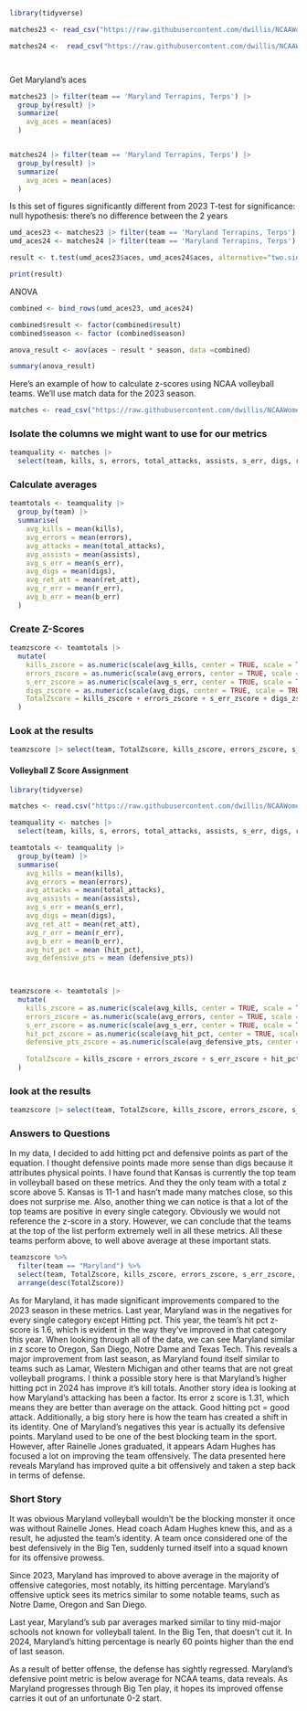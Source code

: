 ```r
library(tidyverse)
```

```r
matches23 <- read_csv("https://raw.githubusercontent.com/dwillis/NCAAWomensVolleyballData/main/data/ncaa_womens_volleyball_matchstats_2023.csv")

matches24 <-  read_csv("https://raw.githubusercontent.com/dwillis/NCAAWomensVolleyballData/main/data/ncaa_womens_volleyball_matchstats_2024.csv")




```
Get Maryland's aces
```r
matches23 |> filter(team == 'Maryland Terrapins, Terps') |>
  group_by(result) |>
  summarize(
    avg_aces = mean(aces)
  )


matches24 |> filter(team == 'Maryland Terrapins, Terps') |>
  group_by(result) |>
  summarize(
    avg_aces = mean(aces)
  )
```

Is this set of figures significantly different from 2023
T-test for significance: null hypothesis: there's no difference between the 2 years
```r
umd_aces23 <- matches23 |> filter(team == 'Maryland Terrapins, Terps') |> mutate(season=2023) 
umd_aces24 <- matches24 |> filter(team == 'Maryland Terrapins, Terps') |> mutate(season=2024)

result <- t.test(umd_aces23$aces, umd_aces24$aces, alternative="two.sided", var.equal = TRUE)

print(result)


```
ANOVA

```r
combined <- bind_rows(umd_aces23, umd_aces24)

combined$result <- factor(combined$result)
combined$season <- factor (combined$season)

anova_result <- aov(aces ~ result * season, data =combined)

summary(anova_result)


```















Here's an example of how to calculate z-scores using NCAA volleyball teams. We'll use match data for the 2023 season.

```r
matches <- read_csv("https://raw.githubusercontent.com/dwillis/NCAAWomensVolleyballData/main/data/ncaa_womens_volleyball_matchstats_2023.csv")
```

### Isolate the columns we might want to use for our metrics

```r
teamquality <- matches |> 
  select(team, kills, s, errors, total_attacks, assists, s_err, digs, ret_att, r_err, b_err)
```


### Calculate averages

```r
teamtotals <- teamquality |> 
  group_by(team) |> 
  summarise(
    avg_kills = mean(kills),
    avg_errors = mean(errors),
    avg_attacks = mean(total_attacks),
    avg_assists = mean(assists),
    avg_s_err = mean(s_err),
    avg_digs = mean(digs),
    avg_ret_att = mean(ret_att),
    avg_r_err = mean(r_err),
    avg_b_err = mean(b_err)
  )
```

### Create Z-Scores

```r
teamzscore <- teamtotals |> 
  mutate(
    kills_zscore = as.numeric(scale(avg_kills, center = TRUE, scale = TRUE)),
    errors_zscore = as.numeric(scale(avg_errors, center = TRUE, scale = TRUE)) * -1,
    s_err_zscore = as.numeric(scale(avg_s_err, center = TRUE, scale = TRUE)) * -1,
    digs_zscore = as.numeric(scale(avg_digs, center = TRUE, scale = TRUE)),
    TotalZscore = kills_zscore + errors_zscore + s_err_zscore + digs_zscore
  )
```

### Look at the results

```r
teamzscore |> select(team, TotalZscore, kills_zscore, errors_zscore, s_err_zscore, digs_zscore) |>  arrange(desc(TotalZscore))
```



#### Volleyball Z Score Assignment

```r
library(tidyverse)
```


```r
matches <- read.csv("https://raw.githubusercontent.com/dwillis/NCAAWomensVolleyballData/main/data/ncaa_womens_volleyball_matchstats_2024.csv")
```

```r

teamquality <- matches |> 
  select(team, kills, s, errors, total_attacks, assists, s_err, digs, ret_att, r_err, b_err, hit_pct, defensive_pts)
```


```r
teamtotals <- teamquality |> 
  group_by(team) |> 
  summarise(
    avg_kills = mean(kills),
    avg_errors = mean(errors),
    avg_attacks = mean(total_attacks),
    avg_assists = mean(assists),
    avg_s_err = mean(s_err),
    avg_digs = mean(digs),
    avg_ret_att = mean(ret_att),
    avg_r_err = mean(r_err),
    avg_b_err = mean(b_err),
    avg_hit_pct = mean (hit_pct),
    avg_defensive_pts = mean (defensive_pts))

    
```


```r
teamzscore <- teamtotals |> 
  mutate(
    kills_zscore = as.numeric(scale(avg_kills, center = TRUE, scale = TRUE)),
    errors_zscore = as.numeric(scale(avg_errors, center = TRUE, scale = TRUE)) * -1,
    s_err_zscore = as.numeric(scale(avg_s_err, center = TRUE, scale = TRUE)) * -1,
    hit_pct_zscore = as.numeric(scale(avg_hit_pct, center = TRUE, scale = TRUE)),
    defensive_pts_zscore = as.numeric(scale(avg_defensive_pts, center = TRUE, scale = TRUE)),
    
    TotalZscore = kills_zscore + errors_zscore + s_err_zscore + hit_pct_zscore + defensive_pts_zscore
  )


```
### look at the results

```r
teamzscore |> select(team, TotalZscore, kills_zscore, errors_zscore, s_err_zscore, hit_pct_zscore, defensive_pts_zscore) |>  arrange(desc(TotalZscore))
```

### Answers to Questions


In my data, I decided to add hitting pct and defensive points as part of the equation. I thought defensive points made more sense than digs because it attributes physical points. I have found that Kansas is currently the top team in volleyball based on these metrics. And they the only team with a total z score above 5. Kansas is 11-1 and hasn't made many matches close, so this does not surprise me.  Also, another thing we can notice is that a lot of the top teams are positive in every single category. Obviously we would not reference the z-score in a story. However, we can conclude that the teams at the top of the list perform extremely well in all these metrics. All these teams perform above, to well above average at these important stats.

```r
teamzscore %>%
  filter(team == "Maryland") %>%
  select(team, TotalZscore, kills_zscore, errors_zscore, s_err_zscore, hit_pct_zscore, defensive_pts_zscore) %>%
  arrange(desc(TotalZscore))
```


As for Maryland, it has made significant improvements compared to the 2023 season in these metrics. Last year, Maryland was in the negatives for every single category except Hitting pct. This year, the team's hit pct z-score is 1.6, which is evident in the way they've improved in that category this year. When looking through all of the data, we can see Maryland similar in z score to Oregon, San Diego, Notre Dame and Texas Tech. This reveals a major improvement from last season, as Maryland found itself similar to teams such as Lamar, Western Michigan and other teams that are not great volleyball programs. I think a possible story here is that Maryland's higher hitting pct in 2024 has improve it's kill totals. Another story idea is looking at how Maryland's attacking has been a factor. Its  error z score is 1.31, which means they are better than average on the attack. Good hitting pct = good attack. Additionally, a big story here is how the team has created a shift in its identity. One of Maryland's negatives this year is actually its defensive points. Maryland used to be one of the best blocking team in the sport. However, after Rainelle Jones graduated, it appears Adam Hughes has focused a lot on improving the team offensively. The data presented here reveals Maryland has improved quite a bit offensively and taken a step back in terms of defense.


### Short Story


It was obvious Maryland volleyball wouldn't be the blocking monster it once was without Rainelle Jones. Head coach Adam Hughes knew this, and as a result, he adjusted the team's identity. A team once considered one of the best defensively in the Big Ten, suddenly turned itself into a squad known for its offensive prowess.

Since 2023, Maryland has improved to above average in the majority of offensive categories, most notably, its hitting percentage. Maryland's offensive uptick sees its metrics similar to some notable teams, such as Notre Dame, Oregon and San Diego. 

Last year, Maryland's sub par averages marked similar to tiny mid-major schools not known for volleyball talent. In the Big Ten, that doesn't cut it. In 2024, Maryland's hitting percentage is nearly 60 points higher than the end of last season. 

As a result of better offense, the defense has sightly regressed. Maryland's defensive point metric is below average for NCAA teams, data reveals. As Maryland progresses through Big Ten play, it hopes its improved offense carries it out of an unfortunate 0-2 start.